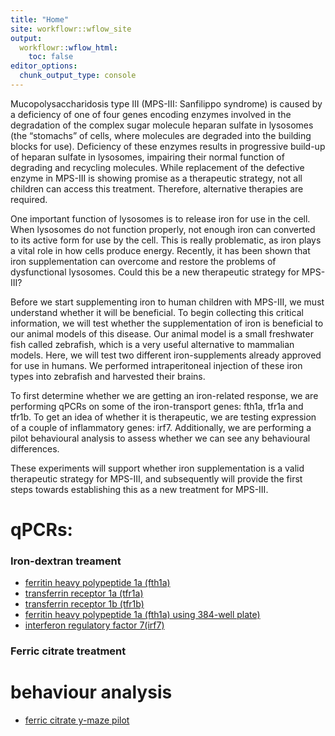 ```yaml
---
title: "Home"
site: workflowr::wflow_site
output:
  workflowr::wflow_html:
    toc: false
editor_options:
  chunk_output_type: console
---
```


Mucopolysaccharidosis type III (MPS-III: Sanfilippo syndrome) is caused by a deficiency of one of four genes encoding enzymes involved in the degradation of the complex sugar molecule heparan sulfate in lysosomes (the “stomachs” of cells, where molecules are degraded into the building blocks for use). Deficiency of these enzymes results in progressive build-up of heparan sulfate in lysosomes, impairing their normal function of degrading and recycling molecules. While replacement of the defective enzyme in MPS-III is showing promise as a therapeutic strategy, not all children can access this treatment. Therefore, alternative therapies are required.  

One important function of lysosomes is to release iron for use in the cell. When lysosomes do not function properly, not enough iron can converted to its active form for use by the cell. This is really problematic, as iron plays a vital role in how cells produce energy. Recently, it has been shown that iron supplementation can overcome and restore the problems of dysfunctional lysosomes. Could this be a new therapeutic strategy for MPS-III?

Before we start supplementing iron to human children with MPS-III, we must understand whether it will be beneficial. To begin collecting this critical information, we will test whether the supplementation of iron is beneficial to our animal models of this disease. Our animal model is a small freshwater fish called zebrafish, which is a very useful alternative to mammalian models. Here, we will test two different iron-supplements already approved for use in humans. We performed intraperitoneal injection of these iron types into zebrafish and harvested their brains. 

To first determine whether we are getting an iron-related response, we are performing qPCRs on some of the iron-transport genes: fth1a, tfr1a and tfr1b. To get an idea of whether it is therapeutic, we are testing expression of a couple of inflammatory genes: irf7. Additionally, we are performing a pilot behavioural analysis to assess whether we can see any behavioural differences. 

These experiments will support whether iron supplementation is a valid therapeutic strategy for MPS-III, and subsequently will provide the first steps towards establishing this as a new treatment for MPS-III. 

# qPCRs:

### Iron-dextran treament

* [ferritin heavy polypeptide 1a (fth1a)](FeDex_fth1a.html)
* [transferrin receptor 1a (tfr1a)](FeDex_tfr1a.html)
* [transferrin receptor 1b (tfr1b)](FeDex_tfr1b.html)
* [ferritin heavy polypeptide 1a (fth1a) using 384-well plate)](FeDex_fth1a_384well.html)
* [interferon regulatory factor 7(irf7)](FeDex_irf7.html)

### Ferric citrate treatment

# behaviour analysis

* [ferric citrate y-maze pilot](FeCit_Ymaze_pilot.html)


